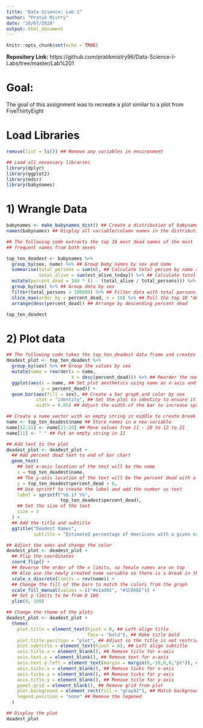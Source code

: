 ---
title: "Data Science: Lab 1"
author: "Pratik Mistry"
date: "10/07/2020"
output: html_document
---

```{r setup, include=FALSE}
knitr::opts_chunk$set(echo = TRUE)
```

**Repository Link:** https://github.com/pratikmistry96/Data-Science-I-Labs/tree/master/Lab%201

# Goal:
The goal of this assignment was to recreate a plot similar to a plot from FiveThirtyEight



# Load Libraries
```{r, message = FALSE}
remove(list = ls()) ## Remove any variables in environment

## Load all necessary libraries
library(dplyr)
library(ggplot2)
library(mdsr)
library(babynames)
```


# 1) Wrangle Data

```{r}
babynames <- make_babynames_dist() ## Create a distribution of babynames
names(babynames) ## Display all variable/column names in the distribution
```



```{r}
## The following code extracts the top 10 most dead names of the most
## frequent names from both sexes

top_ten_deadest <- babynames %>%
  group_by(sex, name) %>% ## Group baby names by sex and name
  summarise(total_persons = sum(n), ## Calculate total person by name and sex
            total_alive = sum(est_alive_today)) %>% ## Calculate total persons alive today by name and sex
  mutate(percent_dead = 100 * (1 - (total_alive / total_persons))) %>% ## Calculate the percent people dead
  group_by(sex) %>% ## Group data by sex
  filter(total_persons > 100000) %>% ## Filter data with total persons greater than 100000 for each sex
  slice_max(order_by = percent_dead, n = 10) %>% ## Pull the top 10 "deadest" for each sex
  arrange(desc(percent_dead)) ## Arrange by descending percent dead

top_ten_deadest
```

# 2) Plot data


```{r, fig.height = 5, fig.width = 5}
## The following code takes the top_ten_deadest data frame and creates a bar plot
deadest_plot <- top_ten_deadest %>%
  group_by(sex) %>% ## Group the values by sex
  mutate(name = reorder(x = name,
                        X = desc(percent_dead))) %>% ## Reorder the names by percent dead
  ggplot(aes(x = name, ## Set plot aesthetics using name as x-axis and percent dead for y axis
             y = percent_dead)) +
  geom_bar(aes(fill = sex), ## Create a bar graph and color by sex
           stat = "identity", ## Set the plot to identity to ensure it's not stacked
           width = 0.85) ## Adjust the width of the bar to increase spacing
```


```{r}
## Create a name vector with an empty string in middle to create break in graph
name <- top_ten_deadest$name ## Store names in a new variable
name[12:21] <- name[11:20] ## Move values from 11 - 20 to 12 to 21
name[11] <- " " ## Put an empty string in 11
```


```{r, fig.height = 5, fig.width = 5}
## Add text to the plot
deadest_plot <- deadest_plot +
  ## Add percent dead text to end of bar chart
  geom_text( 
    ## Set x-axis location of the text will be the name
    x = top_ten_deadest$name,
    ## The y-axis location of the text will be the percent dead with a buffer of 6
    y = top_ten_deadest$percent_dead + 6,
    ## Use sprintf to create the label and add the number as text
    label = sprintf("%0.1f %%", 
                    top_ten_deadest$percent_dead),
    ## Set the size of the text
    size = 3
  ) +
  ## Add the title and subtitle
  ggtitle("Deadest Names",
          subtitle = "Estimated percentage of Americans with a given name born\nsince 1900 who were dead as of Jan 1, 2014")
```


```{r, fig.height = 5, fig.width = 5}
## Adjust the axes and change the color
deadest_plot <- deadest_plot +
  ## Flip the coordinates
  coord_flip() +
  ## Reverse the order of the x limits, so female names are on top
  ## Also use the newly created name variable so there is a break in the graph
  scale_x_discrete(limits = rev(name)) +
  ## Change the fill of the bars to match the colors from the graph
  scale_fill_manual(values = c("#e1ad01", "#1C86EE")) +
  ## Set y limits to be from 0 100
  ylim(0, 100)
```


```{r, fig.height = 5, fig.width = 5}
## Change the theme of the plots
deadest_plot <- deadest_plot +
  theme(
    plot.title = element_text(hjust = 0, ## Left align title
                              face = "bold"), ## Make title bold
    plot.title.position = "plot", ## Adjust so the title is not restricted
    plot.subtitle = element_text(hjust = 0), ## Left align subtitle
    axis.title.x = element_blank(), ## Remove title for x-axis
    axis.text.x = element_blank(), ## Remove text for x-axis
    axis.text.y.left = element_text(margin = margin(0,-10,0,0,"pt")), ## Push test closer to bar
    axis.ticks.x = element_blank(), ## Remove ticks for x-axis
    axis.ticks.y = element_blank(), ## Remove ticks for y-axis
    axis.title.y = element_blank(), ## Remove title for y-axis
    panel.grid = element_blank(), ## Remove grid from plot
    plot.background = element_rect(fill = "gray92"), ## Match background color to plot
    legend.position = "none" ## Remove the legened
  )
```


```{r, fig.width = 5, fig.height = 6}
## Display the plot
deadest_plot
```

